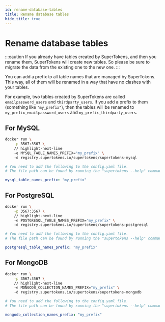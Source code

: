 ```yaml
---
id: rename-database-tables
title: Rename database tables
hide_title: true
---
```


<!-- COPY DOCS -->
<!-- ./community/database-setup/rename-database-tables.mdx -->


# Rename database tables 

:::caution
If you already have tables created by SuperTokens, and then you rename them, SuperTokens will create new tables. So please be sure to migrate the data from the existing one to the new one.
:::

You can add a prefix to all table names that are managed by SuperTokens. This way, all of them will be renamed in a way that have no clashes with your tables. 

For example, two tables created by SuperTokens are called `emailpassword_users` and `thirdparty_users`. If you add a prefix to them (something like `"my_prefix"`), then the tables will be renamed to `my_prefix_emailpassword_users` and `my_prefix_thirdparty_users`.

## For MySQL

<SelfHostedTabs>
<TabItem value="with-docker">

```bash
docker run \
    -p 3567:3567 \
    // highlight-next-line
    -e MYSQL_TABLE_NAMES_PREFIX="my_prefix" \ 
    -d registry.supertokens.io/supertokens/supertokens-mysql
```
</TabItem>

<TabItem value="without-docker">

```yaml
# You need to add the following to the config.yaml file.
# The file path can be found by running the "supertokens --help" command

mysql_table_names_prefix: "my_prefix"
```
</TabItem>
</SelfHostedTabs>

## For PostgreSQL

<SelfHostedTabs>
<TabItem value="with-docker">

```bash
docker run \
    -p 3567:3567 \
    // highlight-next-line
    -e POSTGRESQL_TABLE_NAMES_PREFIX="my_prefix" \ 
    -d registry.supertokens.io/supertokens/supertokens-postgresql
```
</TabItem>

<TabItem value="without-docker">

```yaml
# You need to add the following to the config.yaml file.
# The file path can be found by running the "supertokens --help" command

postgresql_table_names_prefix: "my_prefix"
```
</TabItem>
</SelfHostedTabs>

## For MongoDB

<SelfHostedTabs>
<TabItem value="with-docker">

```bash
docker run \
    -p 3567:3567 \
    // highlight-next-line
    -e MONGODB_COLLECTION_NAMES_PREFIX="my_prefix" \ 
    -d registry.supertokens.io/supertokens/supertokens-mongodb
```

</TabItem>

<TabItem value="without-docker">

```yaml
# You need to add the following to the config.yaml file.
# The file path can be found by running the "supertokens --help" command

mongodb_collection_names_prefix: "my_prefix"
```

</TabItem>
</SelfHostedTabs>
